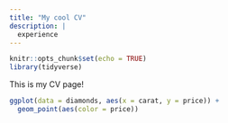 ```yaml
---
title: "My cool CV"
description: |
  experience 
---
```


```r
knitr::opts_chunk$set(echo = TRUE)
library(tidyverse)
```

This is my CV page!

```r
ggplot(data = diamonds, aes(x = carat, y = price)) +
  geom_point(aes(color = price))
```

